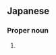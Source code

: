 ==Japanese==
{{ja-kanjitab|こう|き|yomi=o}}

===Proper noun===
{{ja-pos|proper|こうき}}

# {{given name|male|lang=ja|sort=こうき}}